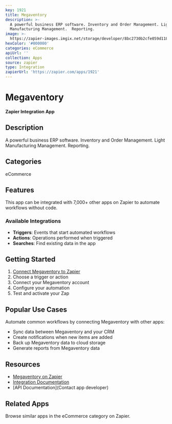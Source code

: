 ```yaml
---
key: 1921
title: Megaventory
description: >-
  A powerful business ERP software. Inventory and Order Management. Light
  Manufacturing Management.  Reporting.
image: >-
  https://zapier-images.imgix.net/storage/developer/8bc2730b2cfe059d1184f9d6575bef85_4.png?auto=format%2Ccompress&ixlib=python-3.0.0&q=50
hexColor: '#000000'
categories: eCommerce
apiUrl: ''
collection: Apps
source: zapier
type: Integration
zapierUrl: 'https://zapier.com/apps/1921'
---
```

# Megaventory

**Zapier Integration App**

## Description

A powerful business ERP software. Inventory and Order Management. Light Manufacturing Management.  Reporting.

## Categories

eCommerce

## Features

This app can be integrated with 7,000+ other apps on Zapier to automate workflows without code.

### Available Integrations

- **Triggers**: Events that start automated workflows
- **Actions**: Operations performed when triggered
- **Searches**: Find existing data in the app

## Getting Started

1. [Connect Megaventory to Zapier](https://zapier.com/apps/1921)
2. Choose a trigger or action
3. Connect your Megaventory account
4. Configure your automation
5. Test and activate your Zap

## Popular Use Cases

Automate common workflows by connecting Megaventory with other apps:

- Sync data between Megaventory and your CRM
- Create notifications when new items are added
- Back up Megaventory data to cloud storage
- Generate reports from Megaventory data

## Resources

- [Megaventory on Zapier](https://zapier.com/apps/1921)
- [Integration Documentation](https://zapier.com/apps/1921/integrations)
- [API Documentation](Contact app developer)

## Related Apps

Browse similar apps in the eCommerce category on Zapier.
